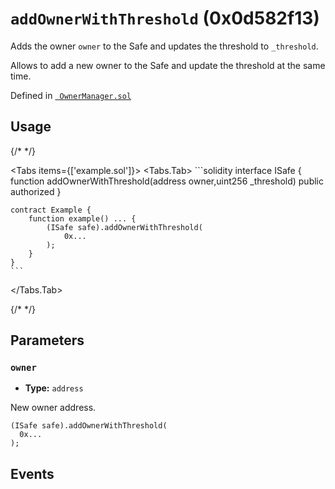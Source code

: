 
<LegacyCallout />

# `addOwnerWithThreshold` (0x0d582f13)



Adds the owner `owner` to the Safe and updates the threshold to `_threshold`.

Allows to add a new owner to the Safe and update the threshold at the same time.
<OnlySafeTxCallout />




Defined in [` OwnerManager.sol`](https://github.com/safe-global/safe-smart-account/tree/v1.3.0/contracts/base/OwnerManager.sol#L51)


## Usage

{/* <!-- vale off --> */}

<Tabs items={['example.sol']}>
  <Tabs.Tab>
    ```solidity
    interface ISafe {
        function addOwnerWithThreshold(address owner,uint256 _threshold) public authorized
    }

    contract Example {
        function example() ... {
            (ISafe safe).addOwnerWithThreshold(
                0x...
            );
        }
    }
    ```
  </Tabs.Tab>
</Tabs>

{/* <!-- vale on --> */}



## Parameters

### `owner`

  - **Type:** `address`

  New owner address.

  ```solidity focus=2
  (ISafe safe).addOwnerWithThreshold(
    0x...
  );
  ```




## Events

<AddedOwner />

